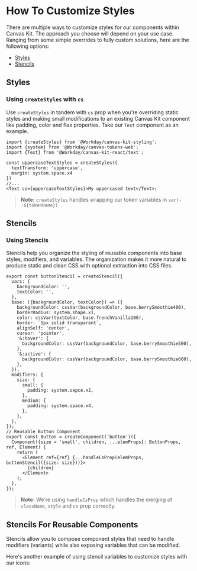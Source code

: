 
<Meta title="Styling/ How to Customize Styles" />

# How To Customize Styles

There are multiple ways to customize styles for our components within Canvas Kit. The approach you
choose will depend on your use case. Ranging from some simple overrides to fully custom solutions, here
are the following options:

- [Styles](#styles)
- [Stencils](#stencils)

## Styles

### Using `createStyles` with `cs`

Use `createStyles` in tandem with `cs` prop when you're overriding static styles and making small
modifications to an existing Canvas Kit component like padding, color and flex properties. Take our
`Text` component as an example.

```tsx
import {createStyles} from '@Workday/canvas-kit-styling';
import {system} from '@Workday/canvas-tokens-web';
import {Text} from '@Workday/canvas-kit-react/text';

const uppercaseTextStyles = createStyles({
  textTransform: 'uppercase',
  margin: system.space.x4
})
//...
<Text cs={uppercaseTextStyles}>My uppercased text</Text>;
```

> **Note:** `createStyles` handles wrapping our token variables in `var(--${tokenName})`

## Stencils

### Using Stencils

Stencils help you organize the styling of reusable components into base styles, modifiers, and
variables. The organization makes it more natural to produce static and clean CSS with optional
extraction into CSS files.

```tsx
export const buttonStencil = createStencil({
  vars: {
    backgroundColor: '',
    textColor: '',
  },
  base: ({backgroundColor, textColor}) => ({
    backgroundColor: cssVar(backgroundColor, base.berrySmoothie400),
    borderRadius: system.shape.x1,
    color: cssVar(textColor, base.frenchVanilla100),
    border: `1px solid transparent`,
    alignSelf: 'center',
    cursor: 'pointer',
    '&:hover': {
      backgroundColor: cssVar(backgroundColor, base.berrySmoothie500),
    },
    '&:active': {
      backgroundColor: cssVar(backgroundColor, base.berrySmoothie600),
    },
  }),
  modifiers: {
    size: {
      small: {
        padding: system.sapce.x2,
      },
      medium: {
        padding: system.space.x4,
      },
    },
  },
});
// Reusable Button Component
export const Button = createComponent('button')({
  Component({size = 'small', children, ...elemProps}: ButtonProps, ref, Element) {
    return (
      <Element ref={ref} {...handleCsProp(elemProps, buttonStencil({size: size}))}>
        {children}
      </Element>
    );
  },
});
```

> **Note:** We're using `handleCsProp` which handles the merging of `className`, `style` and `cs`
> prop correctly.

## Stencils For Reusable Components

Stencils allow you to compose component styles that need to handle modifiers (variants) while also
exposing variables that can be modified.

<ExampleCodeBlock code={CustomButton} />

Here's another example of using stencil variables to customize styles with our icons:

<ExampleCodeBlock code={CustomIcon} />
